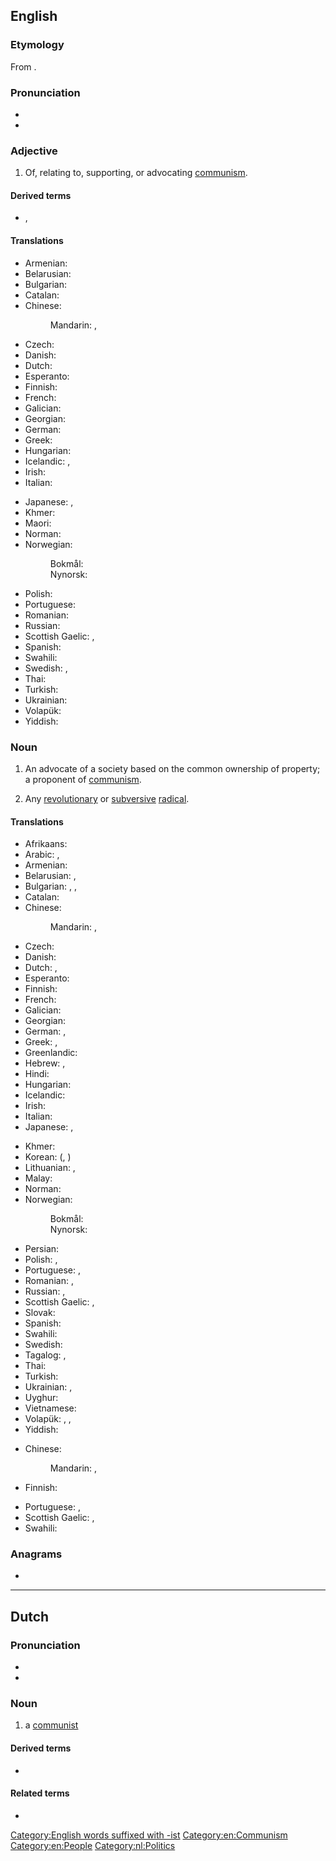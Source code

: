 {{also|Communist}}
==English==

===Etymology===
From {{etyl|fr|en}} {{m|fr|communiste}}.

===Pronunciation===
* {{IPA|/ˈkɒmjuːnɪst/|lang=en}}
* {{hyphenation|com|mu|nist|lang=en}}

===Adjective===
{{head|en|adjective}}

# Of, relating to, supporting, or advocating [[communism]].

====Derived terms====
* {{l|en|communist party}}, {{l|en|Communist Party}}

====Translations====
{{trans-top|of or relating to communism}}
* Armenian: {{t+|hy|կոմունիստական}}
* Belarusian: {{t|be|камуністы́чны}}
* Bulgarian: {{t+|bg|комунисти́чески}}
* Catalan: {{t|ca|comunista|m|f}}
* Chinese:
*: Mandarin: {{t+|cmn|共產主義|sc=Hani}}, {{t+|cmn|共产主义|tr=gòngchǎnzhǔyì|sc=Hani}}
* Czech: {{t+|cs|komunistický}}
* Danish: {{t|da|kommunistisk}}
* Dutch: {{t+|nl|communistisch}}
* Esperanto: {{t|eo|komunisma}}
* Finnish: {{t+|fi|kommunistinen}}
* French: {{t+|fr|communiste}}
* Galician: {{t+|gl|comunista|m|f}}
* Georgian: {{t|ka|კომუნისტური}}
* German: {{t+|de|kommunistisch}}
* Greek: {{t+|el|κομμουνιστικός|m}}
* Hungarian: {{t+|hu|kommunista}}
* Icelandic: {{t|is|kommúnistískur}}, {{t|is|kommúnisti|alt=kommúnista-}}
* Irish: {{t|ga|cumannach}}
* Italian: {{t+|it|comunista|m|f}}
{{trans-mid}}
* Japanese: {{gloss|person}} {{t|ja|[[共産主義者]]の|tr=きょうさんしゅぎしゃの, kyōsanshugisha no}}, {{gloss|concept}} {{t|ja|[[共産主義]]の|tr=きょうさんしゅぎの, kyōsanshugi no}}
* Khmer: {{t|km|កុម្មុយនិស្ត}}
* Maori: {{t|mi|whiwhingatahi}}
* Norman: {{t|nrf|commeuniste}}
* Norwegian:
*: Bokmål: {{t+|nb|kommunistisk}}
*: Nynorsk: {{t|nn|kommunistisk}}
* Polish: {{t+|pl|komunistyczny}}
* Portuguese: {{t+|pt|comunista|m|f}}
* Romanian: {{t+|ro|comunist}}
* Russian: {{t+|ru|коммунисти́ческий}}
* Scottish Gaelic: {{t|gd|co-mhaoineach}}, {{t|gd|comannach}}
* Spanish: {{t+|es|comunista|m|f}}
* Swahili: {{t+|sw|ukomunisti}}
* Swedish: {{t+|sv|kommunistisk|c}}, {{t|sv|kommunistiskt|n}}
* Thai: {{t|th|คอมมิวนิสต์}}
* Turkish: {{t+|tr|komünist}}
* Ukrainian: {{t|uk|комуністи́чний|m}}
* Volapük: {{t+|vo|kobädimik}}
* Yiddish: {{t|yi|קאָמוניסטיש}}
{{trans-bottom}}

===Noun===
{{en-noun}}

# An advocate of a society based on the common ownership of property; a proponent of [[communism]].
# {{lb|en|nonstandard}} Any [[revolutionary]] or [[subversive]] [[radical]].

====Translations====
{{trans-top|person who follows a communist philosophy}}
* Afrikaans: {{t|af|kommunis}}
* Arabic: {{t|ar|شُيُوعِيّ|m}}, {{t|ar|شُيُوعِيَّة|f}}
* Armenian: {{t+|hy|կոմունիստ}}
* Belarusian: {{t|be|камуні́ст|m}}, {{t|be|камуні́стка|f}}
* Bulgarian: {{t+|bg|комуни́ст|m}}, {{t|bg|комуни́стка|f}}, {{t+|bg|комуни́сти|p}}
* Catalan: {{t|ca|comunista|m|f}}
* Chinese:
*: Mandarin: {{t|cmn|共產主義者|sc=Hani}}, {{t|cmn|共产主义者|tr=gòngchǎnzhǔyìzhě|sc=Hani}}
* Czech: {{t+|cs|komunista|f}}
* Danish: {{t|da|kommunist|c}}
* Dutch: {{t+|nl|communist|m}}, {{t|nl|communiste|f}}
* Esperanto: {{t|eo|komunisto}}
* Finnish: {{t+|fi|kommunisti}}
* French: {{t+|fr|communiste|m|f}}
* Galician: {{t+|gl|comunista|m|f}}
* Georgian: {{t|ka|კომუნისტი|sc=Geor}}
* German: {{t+|de|Kommunist|m}}, {{t+|de|Kommunistin|f}}
* Greek: {{t+|el|κομμουνιστής|m}}, {{t+|el|κομμουνίστρια|f}}
* Greenlandic: {{t|kl|kommunisti}}
* Hebrew: {{t|he|קוֹמוּנִיסְט|m|tr=komuníst}}, {{t|he|קומוניסטית|f|tr=komunistít}}
* Hindi: {{t+|hi|साम्यवादी}}
* Hungarian: {{t+|hu|kommunista}}
* Icelandic: {{t|is|kommúnisti|m}}
* Irish: {{t|ga|cumannach|m}}
* Italian: {{t+|it|comunista|m|f}}
* Japanese: {{t|ja|共産主義者|tr=きょうさんしゅぎしゃ, kyōsanshugisha}}, {{t|ja|共産党員|tr=きょうさんとういん, kyōsantōin}}
{{trans-mid}}
* Khmer: {{t|km|កុម្មុយនិស្ត}}
* Korean: {{t+|ko|공산주의자}} ({{t|ko|共產主義者}}, {{t|ko|共產主義者}})
* Lithuanian: {{t|lt|komunistas|m}}, {{t|lt|komunistė|f}}
* Malay: {{t|ms|komunis}}
* Norman: {{t|nrf|commeuniste|m|f}}
* Norwegian:
*: Bokmål: {{t+|nb|kommunist|m}}
*: Nynorsk: {{t|nn|kommunist|m}}
* Persian: {{t+|fa|کمونیست|tr=komonist}}
* Polish: {{t+|pl|komunista|m}}, {{t+|pl|komunistka|f}}
* Portuguese: {{t+|pt|comunista|c}}, {{t+|pt|marxista|c}}
* Romanian: {{t+|ro|comunist|m}}, {{t+|ro|comunistă|f}}
* Russian: {{t+|ru|коммуни́ст|m}}, {{t+|ru|коммуни́стка|f}}
* Scottish Gaelic: {{t|gd|co-mhaoineach|m}}, {{t|gd|comannach|m}}
* Slovak: {{t|sk|komunista|m}}
* Spanish: {{t+|es|comunista|m|f}}
* Swahili: {{t|sw|mkomunisti}}
* Swedish: {{t+|sv|kommunist|c}}
* Tagalog: {{t|tl|kalama}}, {{t+|tl|komunista}}
* Thai: {{t|th|คอมมิวนิสต์}}
* Turkish: {{t+|tr|komünist}}
* Ukrainian: {{t|uk|комуні́ст|m}}, {{t|uk|комуні́стка|f}}
* Uyghur: {{t|ug|كوممۇنىست}}
* Vietnamese: {{t+|vi|cộng sản|alt=người cộng sản}}
* Volapük: {{qualifier|♂♀}} {{t+|vo|kobädiman}}, {{qualifier|♂}} {{t|vo|hikobädiman}}, {{qualifier|♀}} {{t|vo|jikobädiman}}
* Yiddish: {{t|yi|קאָמוניסט|m}}
{{trans-bottom}}

{{trans-top|revolutionary or subversive radical}}
* Chinese:
*: Mandarin: {{t|cmn|[[共產主義]]的|sc=Hani}}, {{t|cmn|[[共产主义]]的|tr=gòngchǎnzhǔyì de|sc=Hani}}
* Finnish: {{t+|fi|kommunisti}}
{{trans-mid}}
* Portuguese: {{t+|pt|comuna|m|f}}, {{t+|pt|vermelho|m}}
* Scottish Gaelic: {{t|gd|co-mhaoineach|m}}, {{t|gd|comannach|m}}
* Swahili: {{t|sw|mpinduzi}}
{{trans-bottom}}

===Anagrams===
* {{anagrams|en|uncommits}}

[[Category:English words suffixed with -ist]]
[[Category:en:Communism]]
[[Category:en:People]]

----

==Dutch==

===Pronunciation===
* {{audio|Nl-communist.ogg|Audio|lang=nl}}
* {{rhymes|ɪst|lang=nl}}

===Noun===
{{nl-noun|m|g2=f|-en|communistje}}

# a [[#English|communist]]

====Derived terms====
* {{l|nl|communistisch}}

====Related terms====
* {{l|nl|communisme}}

[[Category:nl:Politics]]